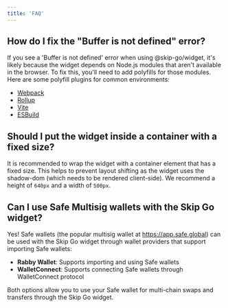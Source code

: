 ```yaml
---
title: 'FAQ'
---
```


## How do I fix the "Buffer is not defined" error?

If you see a 'Buffer is not defined' error when using @skip-go/widget, it's likely because the widget depends on Node.js modules that aren't available in the browser. To fix this, you'll need to add polyfills for those modules.
Here are some polyfill plugins for common environments:

- [Webpack](https://www.npmjs.com/package/node-polyfill-webpack-plugin)
- [Rollup](https://www.npmjs.com/package/rollup-plugin-polyfill-node)
- [Vite](https://www.npmjs.com/package/vite-plugin-node-polyfills)
- [ESBuild](https://www.npmjs.com/package/esbuild-plugins-node-modules-polyfill)

## Should I put the widget inside a container with a fixed size?

It is recommended to wrap the widget with a container element that has a fixed size. This helps to prevent layout shifting as the widget uses the shadow-dom (which needs to be rendered client-side). We recommend a height of `640px` and a width of `500px`.

## Can I use Safe Multisig wallets with the Skip Go widget?

Yes! Safe wallets (the popular multisig wallet at https://app.safe.global) can be used with the Skip Go widget through wallet providers that support importing Safe wallets:

* **Rabby Wallet**: Supports importing and using Safe wallets
* **WalletConnect**: Supports connecting Safe wallets through WalletConnect protocol

Both options allow you to use your Safe wallet for multi-chain swaps and transfers through the Skip Go widget. 